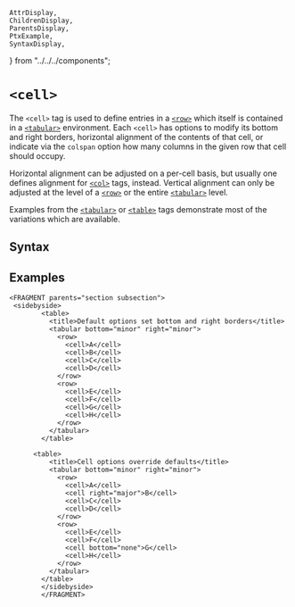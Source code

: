     AttrDisplay,
    ChildrenDisplay,
    ParentsDisplay,
    PtxExample,
    SyntaxDisplay,
} from "../../../components";

# `<cell>`

The `<cell>` tag is used to define entries in a [`<row>`](row) which itself is
contained in a [`<tabular>`](tabular) environment. Each `<cell>` has options to
modify its bottom and right borders, horizontal alignment of the contents of
that cell, or indicate via the `colspan` option how many columns in the given row that cell should occupy.

Horizontal alignment can be adjusted on a per-cell basis, but usually one
defines alignment for [`<col>`](col) tags, instead.  Vertical alignment can only be adjusted at the level of a [`<row>`](row) or the entire
[`<tabular>`](tabular) level.

Examples from the [`<tabular>`](tabular) or [`<table>`](table) tags demonstrate
most of the variations which are available.

## Syntax

<SyntaxDisplay name="cell" />

## Examples

```ptx-example
<FRAGMENT parents="section subsection">
 <sidebyside>
        <table>
          <title>Default options set bottom and right borders</title>
          <tabular bottom="minor" right="minor">
            <row>
              <cell>A</cell>
              <cell>B</cell>
              <cell>C</cell>
              <cell>D</cell>
            </row>
            <row>
              <cell>E</cell>
              <cell>F</cell>
              <cell>G</cell>
              <cell>H</cell>
            </row>
          </tabular>
        </table>

      <table>
          <title>Cell options override defaults</title>
          <tabular bottom="minor" right="minor">
            <row>
              <cell>A</cell>
              <cell right="major">B</cell>
              <cell>C</cell>
              <cell>D</cell>
            </row>
            <row>
              <cell>E</cell>
              <cell>F</cell>
              <cell bottom="none">G</cell>
              <cell>H</cell>
            </row>
          </tabular>
        </table>
        </sidebyside>
        </FRAGMENT>
```
